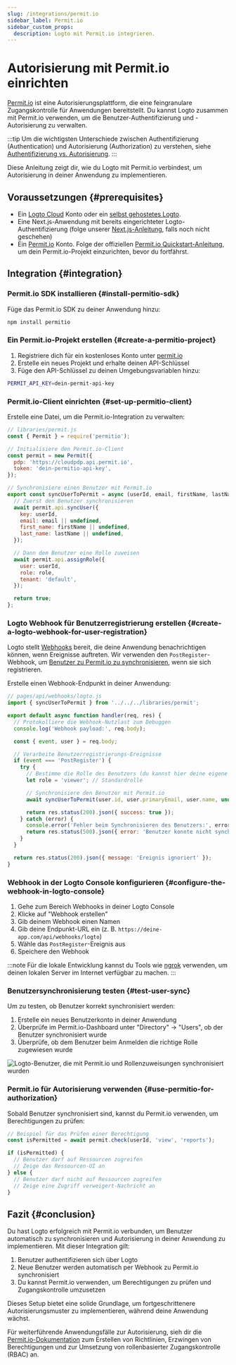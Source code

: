 ```yaml
---
slug: /integrations/permit.io
sidebar_label: Permit.io
sidebar_custom_props:
  description: Logto mit Permit.io integrieren.
---
```


# Autorisierung mit Permit.io einrichten

[Permit.io](https://permit.io/) ist eine Autorisierungsplattform, die eine feingranulare Zugangskontrolle für Anwendungen bereitstellt. Du kannst Logto zusammen mit Permit.io verwenden, um die Benutzer-Authentifizierung und -Autorisierung zu verwalten.

:::tip
Um die wichtigsten Unterschiede zwischen Authentifizierung (Authentication) und Autorisierung (Authorization) zu verstehen, siehe [Authentifizierung vs. Autorisierung](/concepts/authn-vs-authz).
:::

Diese Anleitung zeigt dir, wie du Logto mit Permit.io verbindest, um Autorisierung in deiner Anwendung zu implementieren.

## Voraussetzungen \{#prerequisites}

- Ein [Logto Cloud](https://cloud.logto.io/) Konto oder ein [selbst gehostetes Logto](https://docs.logto.io/introduction/set-up-logto-oss).
- Eine Next.js-Anwendung mit bereits eingerichteter Logto-Authentifizierung (folge unserer [Next.js-Anleitung](https://docs.logto.io/quick-starts/next), falls noch nicht geschehen)
- Ein [Permit.io](https://app.permit.io/) Konto. Folge der offiziellen [Permit.io Quickstart-Anleitung](https://docs.permit.io/quickstart/), um dein Permit.io-Projekt einzurichten, bevor du fortfährst.

## Integration \{#integration}

### Permit.io SDK installieren \{#install-permitio-sdk}

Füge das Permit.io SDK zu deiner Anwendung hinzu:

```bash
npm install permitio
```

### Ein Permit.io-Projekt erstellen \{#create-a-permitio-project}

1. Registriere dich für ein kostenloses Konto unter [permit.io](https://app.permit.io/)
2. Erstelle ein neues Projekt und erhalte deinen API-Schlüssel
3. Füge den API-Schlüssel zu deinen Umgebungsvariablen hinzu:

```bash
PERMIT_API_KEY=dein-permit-api-key
```

### Permit.io-Client einrichten \{#set-up-permitio-client}

Erstelle eine Datei, um die Permit.io-Integration zu verwalten:

```jsx
// libraries/permit.js
const { Permit } = require('permitio');

// Initialisiere den Permit.io-Client
const permit = new Permit({
  pdp: 'https://cloudpdp.api.permit.io',
  token: 'dein-permitio-api-key',
});

// Synchronisiere einen Benutzer mit Permit.io
export const syncUserToPermit = async (userId, email, firstName, lastName, role = 'viewer') => {
  // Zuerst den Benutzer synchronisieren
  await permit.api.syncUser({
    key: userId,
    email: email || undefined,
    first_name: firstName || undefined,
    last_name: lastName || undefined,
  });

  // Dann dem Benutzer eine Rolle zuweisen
  await permit.api.assignRole({
    user: userId,
    role: role,
    tenant: 'default',
  });

  return true;
};
```

### Logto Webhook für Benutzerregistrierung erstellen \{#create-a-logto-webhook-for-user-registration}

Logto stellt [Webhooks](/developers/webhooks) bereit, die deine Anwendung benachrichtigen können, wenn Ereignisse auftreten. Wir verwenden den `PostRegister`-Webhook, um [Benutzer zu Permit.io zu synchronisieren](https://docs.permit.io/authentication/permit-and-authentication), wenn sie sich registrieren.

Erstelle einen Webhook-Endpunkt in deiner Anwendung:

```jsx
// pages/api/webhooks/logto.js
import { syncUserToPermit } from '../../../libraries/permit';

export default async function handler(req, res) {
  // Protokolliere die Webhook-Nutzlast zum Debuggen
  console.log('Webhook payload:', req.body);

  const { event, user } = req.body;

  // Verarbeite Benutzerregistrierungs-Ereignisse
  if (event === 'PostRegister') {
    try {
      // Bestimme die Rolle des Benutzers (du kannst hier deine eigene Logik implementieren)
      let role = 'viewer'; // Standardrolle

      // Synchronisiere den Benutzer mit Permit.io
      await syncUserToPermit(user.id, user.primaryEmail, user.name, undefined, role);

      return res.status(200).json({ success: true });
    } catch (error) {
      console.error('Fehler beim Synchronisieren des Benutzers:', error);
      return res.status(500).json({ error: 'Benutzer konnte nicht synchronisiert werden' });
    }
  }

  return res.status(200).json({ message: 'Ereignis ignoriert' });
}
```

### Webhook in der Logto Console konfigurieren \{#configure-the-webhook-in-logto-console}

1. Gehe zum Bereich Webhooks in deiner Logto Console
2. Klicke auf "Webhook erstellen"
3. Gib deinem Webhook einen Namen
4. Gib deine Endpunkt-URL ein (z. B. `https://deine-app.com/api/webhooks/logto`)
5. Wähle das `PostRegister`-Ereignis aus
6. Speichere den Webhook

:::note
Für die lokale Entwicklung kannst du Tools wie [ngrok](https://ngrok.com/) verwenden, um deinen lokalen Server im Internet verfügbar zu machen.
:::

### Benutzersynchronisierung testen \{#test-user-sync}

Um zu testen, ob Benutzer korrekt synchronisiert werden:

1. Erstelle ein neues Benutzerkonto in deiner Anwendung
2. Überprüfe im Permit.io-Dashboard unter "Directory" → "Users", ob der Benutzer synchronisiert wurde
3. Überprüfe, ob dem Benutzer beim Anmelden die richtige Rolle zugewiesen wurde

![Logto-Benutzer, die mit Permit.io und Rollenzuweisungen synchronisiert wurden](./permitio.png)

### Permit.io für Autorisierung verwenden \{#use-permitio-for-authorization}

Sobald Benutzer synchronisiert sind, kannst du Permit.io verwenden, um Berechtigungen zu prüfen:

```jsx
// Beispiel für das Prüfen einer Berechtigung
const isPermitted = await permit.check(userId, 'view', 'reports');

if (isPermitted) {
  // Benutzer darf auf Ressourcen zugreifen
  // Zeige das Ressourcen-UI an
} else {
  // Benutzer darf nicht auf Ressourcen zugreifen
  // Zeige eine Zugriff verweigert-Nachricht an
}
```

## Fazit \{#conclusion}

Du hast Logto erfolgreich mit Permit.io verbunden, um Benutzer automatisch zu synchronisieren und Autorisierung in deiner Anwendung zu implementieren. Mit dieser Integration gilt:

1. Benutzer authentifizieren sich über Logto
2. Neue Benutzer werden automatisch per Webhook zu Permit.io synchronisiert
3. Du kannst Permit.io verwenden, um Berechtigungen zu prüfen und Zugangskontrolle umzusetzen

Dieses Setup bietet eine solide Grundlage, um fortgeschrittenere Autorisierungsmuster zu implementieren, während deine Anwendung wächst.

Für weiterführende Anwendungsfälle zur Autorisierung, sieh dir die [Permit.io-Dokumentation](https://docs.permit.io/) zum Erstellen von Richtlinien, Erzwingen von Berechtigungen und zur Umsetzung von rollenbasierter Zugangskontrolle (RBAC) an.
